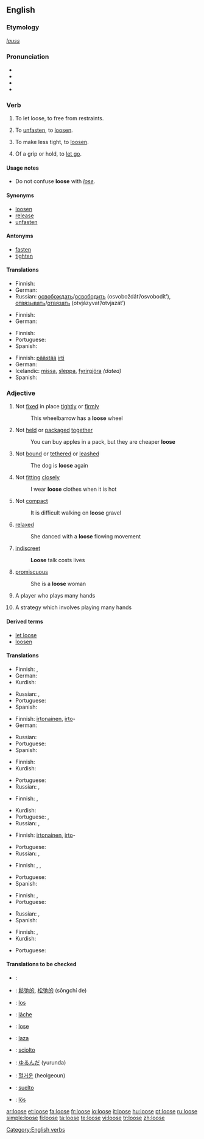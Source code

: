 {{wikipedia|dab=loose}}
==English==

===Etymology===
{{ON.}} ''[[lauss]]''

===Pronunciation===
*{{AHD|/loo͞s/}}
*{{IPA|/luːs/}}
*{{SAMPA|/lu:s/}}
*{{audio|en-us-loose.ogg|Audio (US)}}

===Verb===
{{en-verb|looses|loosing|loosed}}

# {{transitive}} To let loose, to free from restraints.
# {{transitive}} To [[unfasten]], to [[loosen]].
# {{transitive}} To make less tight, to [[loosen]].
# {{intransitive}} Of a grip or hold, to [[let go]].

====Usage notes====
*Do not confuse '''loose''' with ''[[lose]]''.

====Synonyms====
*[[loosen]]
*[[release]]
*[[unfasten]]

====Antonyms====
*[[fasten]]
*[[tighten]]

====Translations====
{{trans-top|to let loose}}
* Finnish: {{t+|fi|vapauttaa}}
* German: {{t+|de|lösen}}
*Russian: [[освобождать]]/[[освободить]] (osvoboždát’/osvobodít’), [[отвязывать]]/[[отвязать]] (otvjázyvat’/otvjazát’)
{{trans-bottom}}

{{trans-top|to unfasten}}
* Finnish: {{t+|fi|irrottaa}}
* German: {{t+|de|lösen}}
{{trans-bottom}}

{{trans-top|to make less tight}}
* Finnish: {{t-|fi|löysätä}}
* Portuguese: {{t-|pt|afrouxar}}
* Spanish: {{t+|es|aflojar}}
{{trans-bottom}}

{{trans-top|to let go}}
*Finnish: [[päästää]] [[irti]]
* German: {{t-|de|loslassen}}
*Icelandic: [[missa]], [[sleppa]], [[fyrirgjöra]] ''(dated)''
* Spanish: {{t-|es|soltar}}
{{trans-bottom}}

===Adjective===
{{en-adj|loos|er}}

# Not [[fixed]] in place [[tightly]] or [[firmly]]
#: This wheelbarrow has a '''loose''' wheel
# Not [[held]] or [[packaged]] [[together]]
#: You can buy apples in a pack, but they are cheaper '''loose'''
# Not [[bound]] or [[tethered]] or [[leashed]]
#: The dog is '''loose''' again
# Not [[fitting]] [[closely]]
#: I wear '''loose''' clothes when it is hot
# Not [[compact]]
#: It is difficult walking on '''loose''' gravel
# [[relaxed]]
#: She danced with a '''loose''' flowing movement
# [[indiscreet]]
#: '''Loose''' talk costs lives
# {{dated}} [[promiscuous]]
#: She is a '''loose''' woman
# {{poker}} A player who plays many hands
# {{poker}} A strategy which involves playing many hands

====Derived terms====
*[[let loose]]
*[[loosen]]

====Translations====
{{trans-top|not fixed tightly}}
* Finnish: {{t+|fi|löysä}}, {{t-|fi|irti}}
* German: {{t-|de|lose}}
*Kurdish: {{KUchar|[[شل]]}}
{{trans-mid}}
* Russian: {{t-|ru|непривязанный|tr=neprivjázannyj|sc=Cyrl}}, {{t-|ru|неприкреплённый|tr=neprikrepljónnyj|sc=Cyrl}}
*Portuguese: {{t+|pt|frouxo|m}}
* Spanish: {{t-|es|flojo}}
{{trans-bottom}}

{{trans-top|not packaged}}
*Finnish: [[irtonainen]], [[irto]]-
* German: {{t-|de|lose}}
{{trans-mid}}
* Russian: {{t-|ru|неупакованный|tr=neupakóvannyj|sc=Cyrl}}
*Portuguese: {{t-|pt|desembalado|m}}
* Spanish: {{t+|es|suelto}}
{{trans-bottom}}

{{trans-top|not leashed}}
* Finnish: {{t-|fi|irti}}
*Kurdish: {{KUchar|[[به‌ره‌ڵا]]}}
{{trans-mid}}
*Portuguese: {{t+|pt|solto|m}}
* Russian: {{t-|ru|непривязанный|tr=neprivázannyj|sc=Cyrl}}, {{t-|ru|без поводка|tr=bez povodká|sc=Cyrl}}
{{trans-bottom}}

{{trans-top|not fitting tightly}}
* Finnish: {{t-|fi|väljä}}, {{t+|fi|avara}}
{{trans-mid}}
*Kurdish: {{KUchar|[[شل]]}}
*Portuguese: {{t+|pt|frouxo|m}}, {{t+|pt|largo|m}}
* Russian: {{t-|ru|просторный|tr=prostórnyj|sc=Cyrl}}, {{t+|ru|широкий|tr=širókij|sc=Cyrl}}
{{trans-bottom}}

{{trans-top|not compact}}
*Finnish: [[irtonainen]], [[irto]]-
{{trans-mid}}
*Portuguese: {{t+|pt|solto|m}}
* Russian: {{t-|ru|рыхлый|tr=rýxlyj|sc=Cyrl}}, {{t-|ru|неутрамбованный|tr=neutrambóvannyj|sc=Cyrl}}
{{trans-bottom}}

{{trans-top|relaxed}}
* Finnish: {{t+|fi|rento}}, {{t-|fi|sulava}}, {{t-|fi|irtonainen}}
{{trans-mid}}
* Portuguese: {{t-|pt|relaxado}}
* Spanish: {{t-|es|relajado}}
{{trans-bottom}}

{{trans-top|indiscreet}}
* Finnish: {{t-|fi|löyhä}}, {{t-|fi|huolimaton}}
* Portuguese: {{t+|pt|indiscreto}}
{{trans-mid}}
* Russian: {{t-|ru|неосторожный|tr=neostoróžnyj|sc=Cyrl}}, {{t-|ru|несдержанный|tr=nesdéržannyj|sc=Cyrl}}
* Spanish: {{t-|es|indiscreto}}
{{trans-bottom}}

{{trans-top|promiscuous}}
* Finnish: {{t-|fi|löyhätapainen}}, {{t-|fi|epäsiveellinen}}
*Kurdish: {{KUchar|[[سووک]]}}
{{trans-mid}}
* Portuguese: {{t-|pt|promíscuo}}
{{trans-bottom}}

====Translations to be checked====
{{checktrans}}
{{trans-top|translations to be categorized}}
*{{ttbc|Arabic}}: {{ARchar|[[فضفاض]]}} {{IPAchar|(faɖfáɖ)}}
*{{ttbc|Chinese}}: [[鬆弛的]], [[松弛的]] (sōngchí de)
*{{ttbc|Dutch}}: [[los#Dutch|los]]
*{{ttbc|French}}: [[lâche]]
*{{ttbc|German}}: [[lose#German|lose]]
*{{ttbc|Hungarian}}: [[laza]]
{{trans-mid}}
*{{ttbc|Italian}}: [[sciolto#Italian|sciolto]]
*{{ttbc|Japanese}}: [[ゆるんだ]] (yurunda)
*{{ttbc|Korean}}: [[헐거운]] (heolgeoun)
*{{ttbc|Spanish}}: [[suelto]]
*{{ttbc|Swedish}}: [[lös]]
{{trans-bottom}}

[[Category:English verbs]]

[[ar:loose]]
[[et:loose]]
[[fa:loose]]
[[fr:loose]]
[[io:loose]]
[[it:loose]]
[[hu:loose]]
[[pt:loose]]
[[ru:loose]]
[[simple:loose]]
[[fi:loose]]
[[ta:loose]]
[[te:loose]]
[[vi:loose]]
[[tr:loose]]
[[zh:loose]]